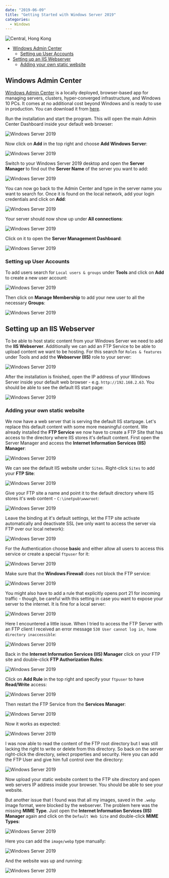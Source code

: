 ```yaml
---
date: "2019-06-09"
title: "Getting Started with Windows Server 2019"
categories:
  - Windows
---
```


![Central, Hong Kong](./photo-45fdsfd6d_64567fh6drethg4_d.jpg)



<!-- TOC -->

- [Windows Admin Center](#windows-admin-center)
  - [Setting up User Accounts](#setting-up-user-accounts)
- [Setting up an IIS Webserver](#setting-up-an-iis-webserver)
  - [Adding your own static website](#adding-your-own-static-website)

<!-- /TOC -->



## Windows Admin Center

[Windows Admin Center](https://docs.microsoft.com/en-us/windows-server/manage/windows-admin-center/understand/windows-admin-center) is a locally deployed, browser-based app for managing servers, clusters, hyper-converged infrastructure, and Windows 10 PCs. It comes at no additional cost beyond Windows and is ready to use in production. You can download it from [here](https://www.microsoft.com/en-us/software-download/windowsinsiderpreviewserver).


Run the installation and start the program. This will open the main Admin Center Dashboard inside your default web browser:


![Windows Server 2019](./Windows_Server_2019_01.png)


Now click on __Add__ in the top right and choose __Add Windows Server__:


![Windows Server 2019](./Windows_Server_2019_02.png)


Switch to your Windows Server 2019 desktop and open the __Server Manager__ to find out the __Server Name__ of the server you want to add:


![Windows Server 2019](./Windows_Server_2019_03.png)


You can now go back to the Admin Center and type in the server name you want to search for. Once it is found on the local network, add your login credentials and click on __Add__:


![Windows Server 2019](./Windows_Server_2019_04.png)


Your server should now show up under __All connections__:


![Windows Server 2019](./Windows_Server_2019_05.png)


Click on it to open the __Server Management Dashboard__:


![Windows Server 2019](./Windows_Server_2019_06.png)



### Setting up User Accounts

To add users search for `Local users & groups` under __Tools__ and click on __Add__ to create a new user account:


![Windows Server 2019](./Windows_Server_2019_07.png)


Then click on __Manage Membership__ to add your new user to all the necessary __Groups__:


![Windows Server 2019](./Windows_Server_2019_08.png)





## Setting up an IIS Webserver


To be able to host static content from your Windows Server we need to add the __IIS Webserver__. Additionally we can add an FTP Service to be able to upload content we want to be hosting. For this search for `Roles & features` under Tools and add the __Webserver (IIS)__ role to your server:


![Windows Server 2019](./Windows_Server_2019_09.png)


After the installation is finished, open the IP address of your Windows Server inside your default web browser - e.g. `http://192.168.2.63`. You should be able to see the default IIS start page:


![Windows Server 2019](./Windows_Server_2019_10.png)



### Adding your own static website

We now have a web server that is serving the default IIS startpage. Let's replace this default content with some more meaningful content. We already installed the __FTP Service__ we now have to create a FTP Site that has access to the directory where IIS stores it's default content. First open the Server Manager and access the __Internet Information Services (IIS) Manager__:


![Windows Server 2019](./Windows_Server_2019_11.png)


We can see the default IIS website under `Sites`. Right-click `Sites` to add your __FTP Site__:


![Windows Server 2019](./Windows_Server_2019_12.png)


Give your FTP site a name and point it to the default directory where IIS stores it's web content - `C:\inetpub\wwwroot`:


![Windows Server 2019](./Windows_Server_2019_13.png)


Leave the binding at it's default settings, let the FTP site activate automatically and deactivate SSL (we only want to access the server via FTP over our local network):


![Windows Server 2019](./Windows_Server_2019_14.png)


For the Authentication choose __basic__ and either allow all users to access this service or create a special `ftpuser` for it:


![Windows Server 2019](./Windows_Server_2019_15.png)


Make sure that the __Windows Firewall__ does not block the FTP service:


![Windows Server 2019](./Windows_Server_2019_16.png)


You might also have to add a rule that explicitly opens port 21 for incoming traffic - though, be careful with this setting in case you want to expose your server to the internet. It is fine for a local server:


![Windows Server 2019](./Windows_Server_2019_17.png)


Here I encountered a little issue. When I tried to access the FTP Server with an FTP client I received an error message `530 User cannot log in, home directory inaccessible`:


![Windows Server 2019](./Windows_Server_2019_18.png)


Back in the __Internet Information Services (IIS) Manager__ click on your FTP site and double-click __FTP Authorization Rules__:


![Windows Server 2019](./Windows_Server_2019_19.png)


Click on __Add Rule__ in the top right and specify your `ftpuser` to have __Read/Write__ access:


![Windows Server 2019](./Windows_Server_2019_20.png)


Then restart the FTP Service from the __Services Manager__:


![Windows Server 2019](./Windows_Server_2019_21.png)


Now it works as expected:


![Windows Server 2019](./Windows_Server_2019_22.png)


I was now able to read the content of the FTP root directory but I was still lacking the right to write or delete from this directory. So back on the server right-click the directory, select properties and security. Here you can add the FTP User and give him full control over the directory:


![Windows Server 2019](./Windows_Server_2019_23.png)


Now upload your static website content to the FTP site directory and open web servers IP address inside your browser. You should be able to see your website.


But another issue that I found was that all my images, saved in the `.webp` image format, were blocked by the webserver. The problem here was the missing __MIME Type__. Just open the  __Internet Information Services (IIS) Manager__ again and click on the `Default Web Site` and double-click __MIME Types__:


![Windows Server 2019](./Windows_Server_2019_24.png)


Here you can add the `image/webp` type manually:


![Windows Server 2019](./Windows_Server_2019_25.png)


And the website was up and running:


![Windows Server 2019](./Windows_Server_2019_26.png)

